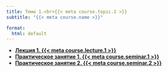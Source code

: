 ```yaml
---
title: Тема 1.<br>{{< meta course.topic.1 >}}
subtitle: "{{< meta course.name >}}"

format:
  html: default
---
```


- [**Лекция 1. {{< meta course.lecture.1 >}}**](lecture-01/index.qmd)
- [**Практическое занятие 1. {{< meta course.seminar.1 >}}**](seminar-01/index.qmd)
- [**Практическое занятие 2. {{< meta course.seminar.2 >}}**](seminar-02/index.qmd)
